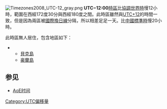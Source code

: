 {{Expandlanguage|en}}[[File:Timezones2008_UTC-12_gray.png|thumb]]
'''UTC−12:00'''[[時區|時區]]比[[協調世界時|協調世界時]]慢12小時，範圍在西經172度30分與西經180度之間。此時區雖然與[[UTC+12|UTC+12]]的時間一致，但是因為兩區被[[國際換日線|國際換日線]]分隔，所以相差足足一天。比[[UTC+8|中國標準時]]慢20小時。

此時區無人居住，包含地區如下：
* {{Flag|美国}}
** [[貝克島|貝克島]]
** [[豪蘭島|豪蘭島]]

{{clear}} 
{{時差表|-|12}}

== 参见 ==

* [[AoE时间|AoE时间]]

{{timezones}}

[[Category:UTC偏移量|Category:UTC偏移量]]